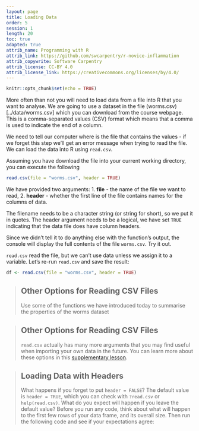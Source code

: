 ```yaml
---
layout: page
title: Loading Data
order: 5
session: 1
length: 20
toc: true
adapted: true
attrib_name: Programming with R
attrib_link: https://github.com/swcarpentry/r-novice-inflammation
attrib_copywrite: Software Carpentry
attrib_license: CC-BY 4.0
attrib_license_link: https://creativecommons.org/licenses/by/4.0/
---
```



```r
knitr::opts_chunk$set(echo = TRUE)
```

More often than not you will need to load data from a file into R that you want to analyse. We are going to use a dataset in the file (worms.csv)[../data/worms.csv] which you can download from the course webpage. 
This is a comma-separated values (CSV) format which means that a comma is used to indicate the end of a column.

We need to tell our computer where is the file that contains the values - if we forget this step we'll get an error message when trying to read the file. We can load the data into R using `read.csv`.

Assuming you have download the file into your current working directory, you can execute the following

```r
read.csv(file = "worms.csv", header = TRUE)
```

We have provided two arguments: 
1. __file__ - the name of the file we want to read,
2. __header__ - whether the first line of the file contains names for the columns of data.

The filename needs to be a character string (or string for short), so we put it in quotes. 
The header argument needs to be a logical, we have set `TRUE` indicating that the data file does have column headers. 


Since we didn't tell it to do anything else with the function's output, the console will display the full contents of the file `worms.csv`.
Try it out.

`read.csv` read the file, but we can't use data unless we assign it to a variable. Let's re-run `read.csv` and save the result:

```r
df <- read.csv(file = "worms.csv", header = TRUE)
```


> ## Other Options for Reading CSV Files
>
> Use some of the functions we have introduced today to summarise the properties of the worms dataset 
>



> ## Other Options for Reading CSV Files
>
> `read.csv` actually has many more arguments that you may find useful when
> importing your own data in the future. You can learn more about these
> options in this [supplementary lesson](http://swcarpentry.github.io/r-novice-inflammation/11-supp-read-write-csv/).


> ## Loading Data with Headers
>
> What happens if you forget to put `header = FALSE`? The default value is `header = TRUE`, which you can check with `?read.csv` or `help(read.csv)`. What do you expect will happen if you leave the default value? Before you run any code, think about what will happen to the first few rows of your data frame, and its overall size. Then run the following code and see if your expectations agree:
>
